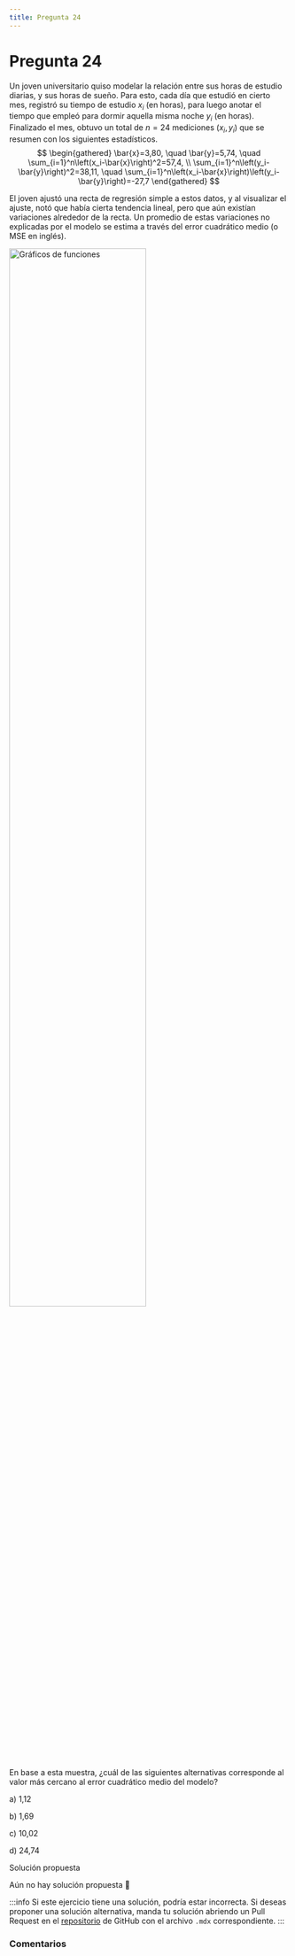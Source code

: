 ```yaml
---
title: Pregunta 24
---
```



# Pregunta 24

Un joven universitario quiso modelar la relación entre sus horas de estudio diarias, y sus horas de sueño. Para esto, cada día que estudió en cierto mes, registró su tiempo de estudio $x_i$ (en horas), para luego anotar el tiempo que empleó para dormir aquella misma noche $y_i$ (en horas). Finalizado el mes, obtuvo un total de $n=24$ mediciones $\left(x_i, y_i\right)$ que se resumen con los siguientes estadísticos.
$$
\begin{gathered}
\bar{x}=3,80, \quad \bar{y}=5,74, \quad \sum_{i=1}^n\left(x_i-\bar{x}\right)^2=57,4, \\
\sum_{i=1}^n\left(y_i-\bar{y}\right)^2=38,11, \quad \sum_{i=1}^n\left(x_i-\bar{x}\right)\left(y_i-\bar{y}\right)=-27,7
\end{gathered}
$$

El joven ajustó una recta de regresión simple a estos datos, y al visualizar el ajuste, notó que había cierta tendencia lineal, pero que aún existían variaciones alrededor de la recta. Un promedio de estas variaciones no explicadas por el modelo se estima a través del error cuadrático medio (o MSE en inglés).

<Image
  src="mathematics/probability-and-statistics/exercises/2018-1/p24/image.png"
  alt="Gráficos de funciones"
  width="70%"
/>

En base a esta muestra, ¿cuál de las siguientes alternativas corresponde al valor más cercano al error cuadrático medio del modelo?

a) 1,12

b) 1,69

c) 10,02

d) 24,74

<MDXDetails>
<summary>Solución propuesta</summary>

Aún no hay solución propuesta 🥲

:::info 
Si este ejercicio tiene una solución, podría estar incorrecta. Si deseas proponer una solución alternativa, manda tu solución abriendo
un Pull Request en el [repositorio](https://github.com/crow-rojas/apuntes-fundamentals/pulls) de GitHub con el archivo
`.mdx` correspondiente.
:::

</MDXDetails>

### Comentarios

<Disqus
  url="https://crow-rojas.github.io/apuntes-fundamentals/docs/mathematics/probability-and-statistics/exercises/2018-1/p24"
  identifier="docs/mathematics/probability-and-statistics/exercises/2018-1/p24"
  title="2018-1 Probabilidades y Estadística - Pregunta 24"
/>
